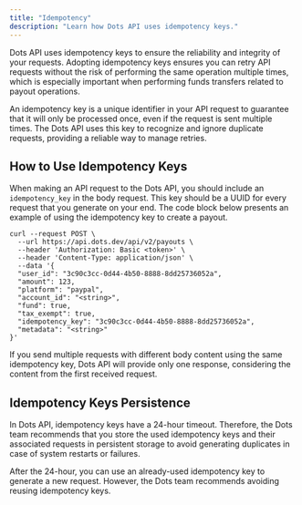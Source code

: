 ```yaml
---
title: "Idempotency"
description: "Learn how Dots API uses idempotency keys."
---
```


Dots API uses idempotency keys to ensure the reliability and integrity of your requests. Adopting idempotency keys ensures you can retry API requests without the risk of performing the same operation multiple times, which is especially important when performing funds transfers related to payout operations.

An idempotency key is a unique identifier in your API request to guarantee that it will only be processed once, even if the request is sent multiple times. The Dots API uses this key to recognize and ignore duplicate requests, providing a reliable way to manage retries.

## How to Use Idempotency Keys

When making an API request to the Dots API, you should include an `idempotency_key` in the body request. This key should be a UUID for every request that you generate on your end. The code block below presents an example of using the idempotency key to create a payout.

```curl
curl --request POST \
  --url https://api.dots.dev/api/v2/payouts \
  --header 'Authorization: Basic <token>' \
  --header 'Content-Type: application/json' \
  --data '{
  "user_id": "3c90c3cc-0d44-4b50-8888-8dd25736052a",
  "amount": 123,
  "platform": "paypal",
  "account_id": "<string>",
  "fund": true,
  "tax_exempt": true,
  "idempotency_key": "3c90c3cc-0d44-4b50-8888-8dd25736052a",
  "metadata": "<string>"
}'
```

<Note>
  If you send multiple requests with different body content using the same idempotency key, Dots API will provide only one response, considering the content from the first received request.
</Note>

## Idempotency Keys Persistence

In Dots API, idempotency keys have a 24-hour timeout. Therefore, the Dots team recommends that you store the used idempotency keys and their associated requests in persistent storage to avoid generating duplicates in case of system restarts or failures.

After the 24-hour, you can use an already-used idempotency key to generate a new request. However, the Dots team recommends avoiding reusing idempotency keys.